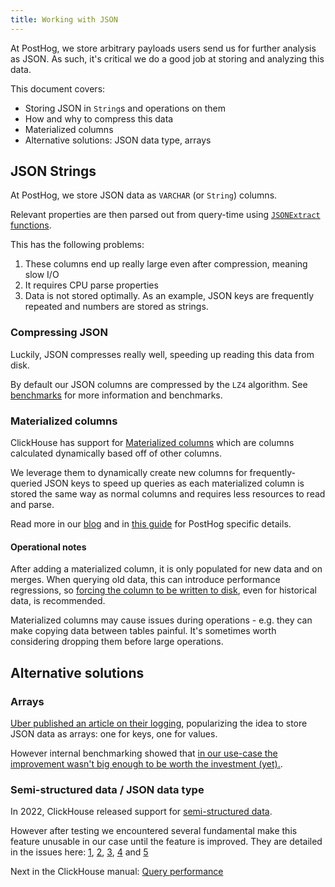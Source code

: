 ```yaml
---
title: Working with JSON
---
```


At PostHog, we store arbitrary payloads users send us for further analysis as JSON. As such, it's critical
we do a good job at storing and analyzing this data.

This document covers:
- Storing JSON in `String`s and operations on them
- How and why to compress this data
- Materialized columns
- Alternative solutions: JSON data type, arrays

## JSON Strings

At PostHog, we store JSON data as `VARCHAR` (or `String`) columns.

Relevant properties are then parsed out from query-time using [`JSONExtract` functions](https://clickhouse.com/docs/en/sql-reference/functions/json-functions/#jsonhasjson-indices_or_keys).

This has the following problems:
1. These columns end up really large even after compression, meaning slow I/O
2. It requires CPU parse properties
3. Data is not stored optimally. As an example, JSON keys are frequently repeated and numbers are stored as strings.

### Compressing JSON

Luckily, JSON compresses really well, speeding up reading this data from disk.

By default our JSON columns are compressed by the `LZ4` algorithm. See
[benchmarks](https://github.com/PostHog/posthog/issues/10616) for more information and benchmarks.

### Materialized columns

ClickHouse has support for [Materialized columns](https://clickhouse.com/docs/en/sql-reference/statements/create/table/#materialized)
which are columns calculated dynamically based off of other columns.

We leverage them to dynamically create new columns for frequently-queried JSON keys to speed up queries as each materialized column
is stored the same way as normal columns and requires less resources to read and parse.

Read more in our [blog](/blog/clickhouse-materialized-columns) and in [this guide](/handbook/engineering/databases/materialized-columns)
for PostHog specific details.

#### Operational notes

After adding a materialized column, it is only populated for new data and on merges. When querying old data, this can introduce
performance regressions, so [forcing the column to be written to disk](https://clickhouse.com/docs/en/sql-reference/statements/alter/column/#materialize-column), even for historical data, is recommended.

Materialized columns may cause issues during operations - e.g. they can make copying data between tables painful. It's
sometimes worth considering dropping them before large operations.

## Alternative solutions

### Arrays

[Uber published an article on their logging](https://eng.uber.com/logging/), popularizing the idea to store JSON data as arrays: one for keys,
one for values.

However internal benchmarking showed that [in our use-case the improvement wasn't big enough to be worth the investment (yet).](https://github.com/PostHog/posthog/issues/7874).


### Semi-structured data / JSON data type

In 2022, ClickHouse released support for [semi-structured data](https://clickhouse.com/docs/en/guides/developer/working-with-json/json-semi-structured/).

However after testing we encountered several fundamental make this feature unusable in our case until the feature is improved. They are detailed in the issues here:
[1](https://github.com/ClickHouse/ClickHouse/issues/38530),
[2](https://github.com/ClickHouse/ClickHouse/issues/38522),
[3](https://github.com/ClickHouse/ClickHouse/issues/38517),
[4](https://github.com/ClickHouse/ClickHouse/issues/38554) and
[5](https://github.com/ClickHouse/ClickHouse/issues/38478)

Next in the ClickHouse manual: [Query performance](/handbook/engineering/clickhouse/performance)
